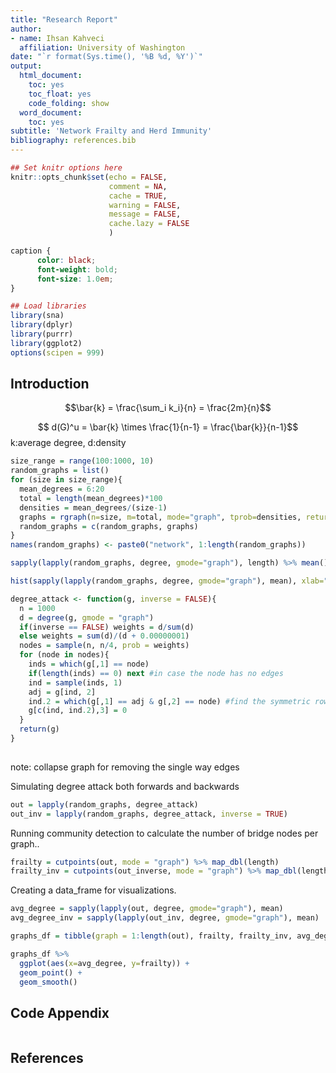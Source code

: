 ```yaml
---
title: "Research Report"
author:
- name: Ihsan Kahveci
  affiliation: University of Washington
date: "`r format(Sys.time(), '%B %d, %Y')`"
output:
  html_document:
    toc: yes
    toc_float: yes
    code_folding: show
  word_document:
    toc: yes
subtitle: 'Network Frailty and Herd Immunity'
bibliography: references.bib
---
```


```r
## Set knitr options here
knitr::opts_chunk$set(echo = FALSE,
                      comment = NA, 
                      cache = TRUE,
                      warning = FALSE,
                      message = FALSE, 
                      cache.lazy = FALSE
                      )

```

```css
caption {
      color: black;
      font-weight: bold;
      font-size: 1.0em;
}
```

```r
## Load libraries
library(sna)
library(dplyr)
library(purrr)
library(ggplot2)
options(scipen = 999)
```

## Introduction


$$\bar{k} = \frac{\sum_i k_i}{n} =  \frac{2m}{n}$$

$$ d(G)^u = \bar{k} \times \frac{1}{n-1} =  \frac{\bar{k}}{n-1}$$
k:average degree, d:density



```r
size_range = range(100:1000, 10)
random_graphs = list()
for (size in size_range){
  mean_degrees = 6:20
  total = length(mean_degrees)*100
  densities = mean_degrees/(size-1)
  graphs = rgraph(n=size, m=total, mode="graph", tprob=densities, return.as.edgelist = TRUE)
  random_graphs = c(random_graphs, graphs)
}
names(random_graphs) <- paste0("network", 1:length(random_graphs))
```


```r
sapply(lapply(random_graphs, degree, gmode="graph"), length) %>% mean()
```


```r
hist(sapply(lapply(random_graphs, degree, gmode="graph"), mean), xlab="mean degree", main="")
```

```r
degree_attack <- function(g, inverse = FALSE){
  n = 1000
  d = degree(g, gmode = "graph")
  if(inverse == FALSE) weights = d/sum(d)
  else weights = sum(d)/(d + 0.00000001)
  nodes = sample(n, n/4, prob = weights)
  for (node in nodes){
    inds = which(g[,1] == node)
    if(length(inds) == 0) next #in case the node has no edges
    ind = sample(inds, 1)
    adj = g[ind, 2]
    ind.2 = which(g[,1] == adj & g[,2] == node) #find the symmetric row
    g[c(ind, ind.2),3] = 0  
  }
  return(g)
}
  
```

note: collapse graph for removing the single way edges 



Simulating degree attack both forwards and backwards

```r
out = lapply(random_graphs, degree_attack)
out_inv = lapply(random_graphs, degree_attack, inverse = TRUE)
```


Running community detection to calculate the number of bridge nodes per graph..

```r
frailty = cutpoints(out, mode = "graph") %>% map_dbl(length)
frailty_inv = cutpoints(out_inverse, mode = "graph") %>% map_dbl(length)
```


Creating a data_frame for visualizations.

```r
avg_degree = sapply(lapply(out, degree, gmode="graph"), mean)
avg_degree_inv = sapply(lapply(out_inv, degree, gmode="graph"), mean)

graphs_df = tibble(graph = 1:length(out), frailty, frailty_inv, avg_degree, avg_degree_inv)
```


```r
graphs_df %>%
  ggplot(aes(x=avg_degree, y=frailty)) +
  geom_point() +
  geom_smooth()
```



## Code Appendix


```r

```

## References

